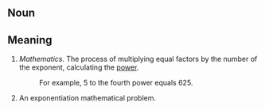 == Noun ==

== Meaning ==

#''Mathematics.'' The process of multiplying equal factors by the number of the exponent, calculating the [[power]].
#:For example, 5 to the fourth power equals 625.
#An exponentiation mathematical problem.